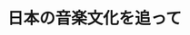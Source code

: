 ﻿---
title: "日本の音楽文化を追って"
category: "リベラルアーツ"
vol: 45
interviewee: "細川 周平 "
url: ""
tags: ["音楽","音"]
pdf: "45-3.pdf"
career: ""
pdfurl: "45-3/45-3.pdf"
preface: "日本の音楽とは一体何なのか。誰もが一度は考えたことがあるだろう。そのような身近な音楽を研究することで、日本人とは何者なのか、という問題について研究しているのがここ細川である。"
---
